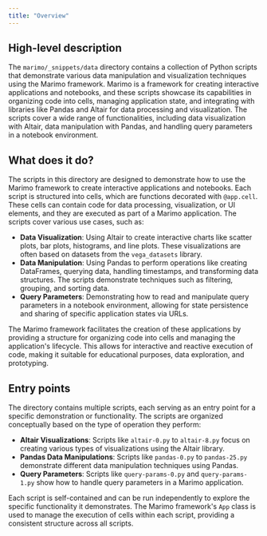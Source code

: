 ```yaml
---
title: "Overview"
---
```


## High-level description

The `marimo/_snippets/data` directory contains a collection of Python scripts that demonstrate various data manipulation and visualization techniques using the Marimo framework. Marimo is a framework for creating interactive applications and notebooks, and these scripts showcase its capabilities in organizing code into cells, managing application state, and integrating with libraries like Pandas and Altair for data processing and visualization. The scripts cover a wide range of functionalities, including data visualization with Altair, data manipulation with Pandas, and handling query parameters in a notebook environment.

## What does it do?

The scripts in this directory are designed to demonstrate how to use the Marimo framework to create interactive applications and notebooks. Each script is structured into cells, which are functions decorated with `@app.cell`. These cells can contain code for data processing, visualization, or UI elements, and they are executed as part of a Marimo application. The scripts cover various use cases, such as:

- **Data Visualization**: Using Altair to create interactive charts like scatter plots, bar plots, histograms, and line plots. These visualizations are often based on datasets from the `vega_datasets` library.
- **Data Manipulation**: Using Pandas to perform operations like creating DataFrames, querying data, handling timestamps, and transforming data structures. The scripts demonstrate techniques such as filtering, grouping, and sorting data.
- **Query Parameters**: Demonstrating how to read and manipulate query parameters in a notebook environment, allowing for state persistence and sharing of specific application states via URLs.

The Marimo framework facilitates the creation of these applications by providing a structure for organizing code into cells and managing the application's lifecycle. This allows for interactive and reactive execution of code, making it suitable for educational purposes, data exploration, and prototyping.

## Entry points

The directory contains multiple scripts, each serving as an entry point for a specific demonstration or functionality. The scripts are organized conceptually based on the type of operation they perform:

- **Altair Visualizations**: Scripts like `altair-0.py` to `altair-8.py` focus on creating various types of visualizations using the Altair library.
- **Pandas Data Manipulations**: Scripts like `pandas-0.py` to `pandas-25.py` demonstrate different data manipulation techniques using Pandas.
- **Query Parameters**: Scripts like `query-params-0.py` and `query-params-1.py` show how to handle query parameters in a Marimo application.

Each script is self-contained and can be run independently to explore the specific functionality it demonstrates. The Marimo framework's `App` class is used to manage the execution of cells within each script, providing a consistent structure across all scripts.